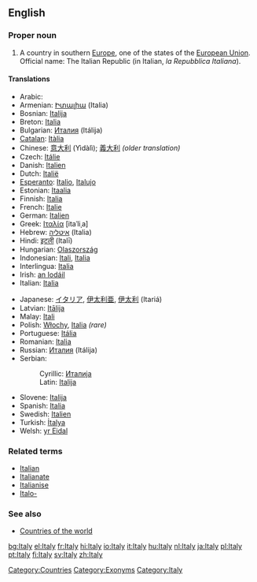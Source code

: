 {{wikipedia}}
==English==

===Proper noun===
# A country in southern [[Europe]], one of the states of the [[European Union]]. Official name: The Italian Republic (in Italian, ''la Repubblica Italiana'').

====Translations====
{{top}}
*Arabic: {{ARchar|[[ايطاليا]]}} {{IPAchar|(’iʈálya)}} {{f}}
*Armenian: [[Իտալիա]] (Italia)
*Bosnian: [[Italija]] {{f}}
*Breton: [[Italia]]
*Bulgarian: [[Италия]] (Itálija) {{f}}
*[[Catalan]]: [[Itàlia]] {{f}}
*Chinese: [[意大利]] (Yìdàlì); [[義大利]] ''(older translation)''
*Czech: [[Itálie]]
*Danish: [[Italien]]
*Dutch: [[Italië]]
*[[Esperanto]]: [[Italio]], [[Italujo]]
*Estonian: [[Itaalia]]
*Finnish: [[Italia]]
*French: [[Italie]] {{f}}
*German: [[Italien]] {{n}}
*Greek: [[Ιταλία]] [itaˈliˌa] {{f}}
*Hebrew: [[איטליה]] (Italia)
*Hindi: [[इटली]] (Italī)
*Hungarian: [[Olaszország]]
*Indonesian: [[Itali]], [[Italia]]
*Interlingua: [[Italia]]
*Irish: [[an Iodáil]] {{f}}
*Italian: [[Italia]] {{f}}
{{mid}}
*Japanese: [[イタリア]], [[伊太利亜]], [[伊太利]] (Itariá)
*Latvian: [[Itālija]] {{f}}
*Malay: [[Itali]]
*Polish: [[Włochy]], [[Italia]] ''(rare)''
*Portuguese: [[Itália]] {{f}}
*Romanian: [[Italia]] {{f}}
*Russian: [[Италия]] (Itálija) {{f}}
*Serbian:
*:Cyrillic: [[Италија]] {{f}}
*:Latin: [[Italija#Serbian|Italija]] {{f}}
*Slovene: [[Italija]] {{f}}
*Spanish: [[Italia]] {{f}}
*Swedish: [[Italien]]
*Turkish: [[İtalya]]
*Welsh: [[yr Eidal]] {{f}}
{{bottom}}

===Related terms===
*[[Italian]]
*[[Italianate]]
*[[Italianise]]
*[[Italo-]]

===See also===
*[[Countries of the world]]

[[Category:Countries]]
[[Category:Exonyms]]
[[Category:Italy]]

[[bg:Italy]]
[[el:Italy]]
[[fr:Italy]]
[[hi:Italy]]
[[io:Italy]]
[[it:Italy]]
[[hu:Italy]]
[[nl:Italy]]
[[ja:Italy]]
[[pl:Italy]]
[[pt:Italy]]
[[fi:Italy]]
[[sv:Italy]]
[[zh:Italy]]